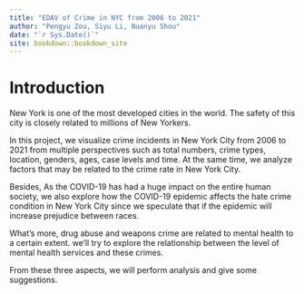```yaml
--- 
title: "EDAV of Crime in NYC from 2006 to 2021"
author: "Pengyu Zou, Siyu Li, Nuanyu Shou"
date: "`r Sys.Date()`"
site: bookdown::bookdown_site
---
```


# Introduction

New York is one of the most developed cities in the world. The safety of this city is closely related to millions of New Yorkers. 

In this project, we visualize crime incidents in New York City from 2006 to 2021 from multiple perspectives such as total numbers, crime types, location, genders, ages, case levels and time. At the same time, we analyze factors that may be related to the crime rate in New York City.

Besides, As the COVID-19 has had a huge impact on the entire human society, we also explore how the COVID-19 epidemic affects the hate crime condition in New York City since we speculate that if the epidemic will increase prejudice between races.

What's more, drug abuse and weapons crime are related to mental health to a certain extent. we'll try to explore the relationship between the level of mental health services and these crimes.

From these three aspects, we will perform analysis and give some suggestions.
